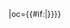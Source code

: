 {{fb team|t=南昌衡源|tan=南昌衡源足球俱乐部|tc=CHN|abb={{#if:{{{abb|}}}|南昌}}|oc={{#if:{{{oc|}}}|{{{oc}}}}}}}<!--
--><noinclude>[[Category:中国足球超级联赛模板|{{PAGENAME}}]]</noinclude>